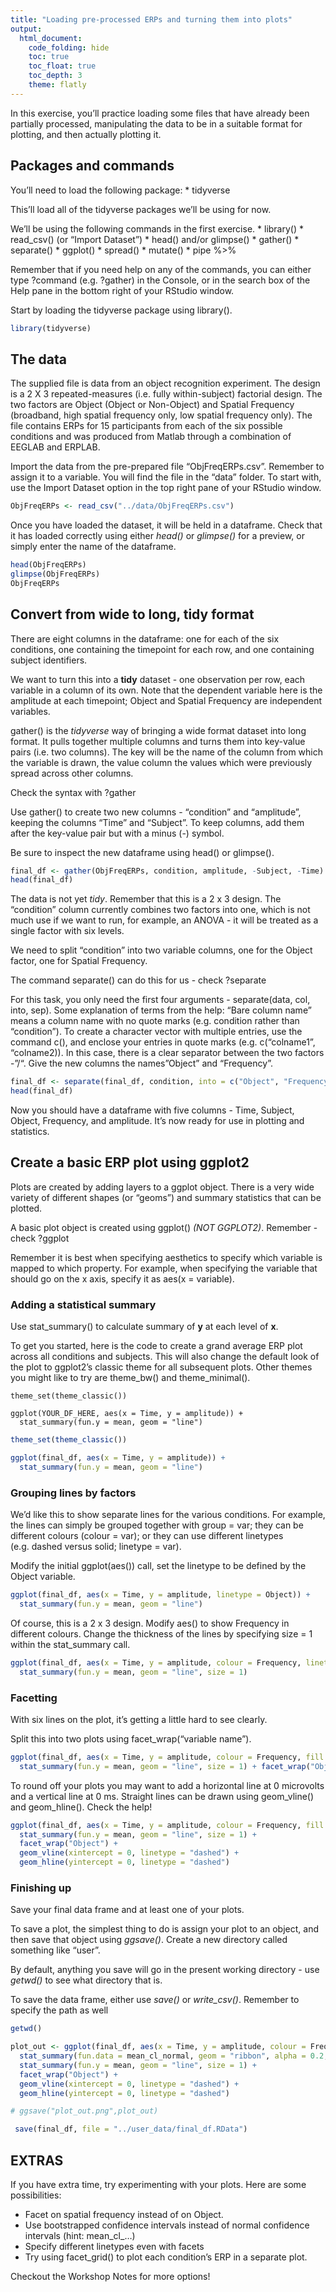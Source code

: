 ```yaml
---
title: "Loading pre-processed ERPs and turning them into plots"
output: 
  html_document:
    code_folding: hide
    toc: true
    toc_float: true
    toc_depth: 3
    theme: flatly
---
```


In this exercise, you'll practice loading some files that have already been partially processed, manipulating the data to be in a suitable format for plotting, and then actually plotting it. 

## Packages and commands 

You'll need to load the following package: 
* tidyverse

This'll load all of the tidyverse packages we'll be using for now.

We'll be using the following commands in the first exercise.
* library()
* read_csv() (or "Import Dataset")
* head() and/or glimpse()
* gather()
* separate()
* ggplot()
* spread()
* mutate()
* pipe %>%

Remember that if you need help on any of the commands, you can either type ?command (e.g. ?gather) in the Console, or in the search box of the Help pane in the bottom right of your RStudio window.

Start by loading the tidyverse package using library().

```r
library(tidyverse)
```

## The data

The supplied file is data from an object recognition experiment. The design is a 2 X 3 repeated-measures (i.e. fully within-subject) factorial design. The two factors are Object (Object or Non-Object) and Spatial Frequency (broadband, high spatial frequency only, low spatial frequency only). The file contains ERPs for 15 participants from each of the six possible conditions and was produced from Matlab through a combination of EEGLAB and ERPLAB.

Import the data from the pre-prepared file "ObjFreqERPs.csv". Remember to assign it to a variable. You will find the file in the "data" folder. To start with, use the Import Dataset option in the top right pane of your RStudio window.

```r
ObjFreqERPs <- read_csv("../data/ObjFreqERPs.csv")
```

Once you have loaded the dataset, it will be held in a dataframe. Check that it has loaded correctly using either *head()* or *glimpse()* for a preview, or simply enter the name of the dataframe.

```r
head(ObjFreqERPs)
glimpse(ObjFreqERPs)
ObjFreqERPs
```

## Convert from wide to long, tidy format

There are eight columns in the dataframe: one for each of the six conditions, one containing the timepoint for each row, and one containing subject identifiers. 

We want to turn this into a **tidy** dataset - one observation per row, each variable in a column of its own. Note that the dependent variable here is the amplitude at each timepoint; Object and Spatial Frequency are independent variables.

gather() is the *tidyverse* way of bringing a wide format dataset into long format. It pulls together multiple columns and turns them into key-value pairs (i.e. two columns). The key will be the name of the column from which the variable is drawn, the value column the values which were previously spread across other columns.

Check the syntax with ?gather

Use gather() to create two new columns - "condition" and "amplitude", keeping the columns "Time" and "Subject". To keep columns, add them after the key-value pair but with a minus (-) symbol.

Be sure to inspect the new dataframe using head() or glimpse().

```r
final_df <- gather(ObjFreqERPs, condition, amplitude, -Subject, -Time)
head(final_df)
```

The data is not yet *tidy*. Remember that this is a 2 x 3 design. The "condition" column currently combines two factors into one, which is not much use if we want to run, for example, an ANOVA - it will be treated as a single factor with six levels. 

We need to split "condition" into two variable columns, one for the Object factor, one for Spatial Frequency. 

The command separate() can do this for us - check ?separate

For this task, you only need the first four arguments - separate(data, col, into, sep). Some explanation of terms from the help: "Bare column name" means a column name with no quote marks (e.g. condition rather than "condition").  To create a character vector with multiple entries, use the command c(), and enclose your entries in quote marks (e.g. c("colname1", "colname2)). In this case, there is a clear separator between the two factors - "/". Give the new columns the names "Object" and "Frequency".


```r
final_df <- separate(final_df, condition, into = c("Object", "Frequency"), sep = "/")
head(final_df)
```

Now you should have a dataframe with five columns - Time, Subject, Object, Frequency, and amplitude. It's now ready for use in plotting and statistics.

## Create a basic ERP plot using ggplot2

Plots are created by adding layers to a ggplot object. There is a very wide variety of different shapes (or "geoms") and summary statistics that can be plotted.

A basic plot object is created using ggplot() *(NOT GGPLOT2)*. Remember - check ?ggplot

Remember it is best when specifying aesthetics to specify which variable is mapped to which property. For example, when specifying the variable that should go on the x axis, specify it as aes(x = variable). 


### Adding a statistical summary

Use stat_summary() to calculate summary of **y** at each level of **x**.

To get you started, here is the code to create a grand average ERP plot across all conditions and subjects. This will also change the default look of the plot to ggplot2's classic theme for all subsequent plots. Other themes you might like to try are theme_bw() and theme_minimal().

```
theme_set(theme_classic())

ggplot(YOUR_DF_HERE, aes(x = Time, y = amplitude)) +
  stat_summary(fun.y = mean, geom = "line")
```

```r
theme_set(theme_classic())

ggplot(final_df, aes(x = Time, y = amplitude)) +
  stat_summary(fun.y = mean, geom = "line")
```


### Grouping lines by factors 

We'd like this to show separate lines for the various conditions. For example, the lines can simply be grouped together with group = var; they can be different colours (colour = var); or they can use different linetypes (e.g. dashed versus solid; linetype = var). 

Modify the initial ggplot(aes()) call, set the linetype to be defined by the Object variable.

```r
ggplot(final_df, aes(x = Time, y = amplitude, linetype = Object)) +
  stat_summary(fun.y = mean, geom = "line")
```

Of course, this is a 2 x 3 design. Modify aes() to show Frequency in different colours. Change the thickness of the lines by specifying size = 1 within the stat_summary call. 

```r
ggplot(final_df, aes(x = Time, y = amplitude, colour = Frequency, linetype = Object)) +
  stat_summary(fun.y = mean, geom = "line", size = 1)
```

### Facetting 

With six lines on the plot, it's getting a little hard to see clearly. 

Split this into two plots using facet_wrap("variable name").

```r
ggplot(final_df, aes(x = Time, y = amplitude, colour = Frequency, fill = Frequency)) + 
  stat_summary(fun.y = mean, geom = "line", size = 1) + facet_wrap("Object")
```



To round off your plots you may want to add a horizontal line at 0 microvolts and a vertical line at 0 ms. Straight lines can be drawn using geom_vline() and geom_hline(). Check the help!

```r
ggplot(final_df, aes(x = Time, y = amplitude, colour = Frequency, fill = Frequency)) +
  stat_summary(fun.y = mean, geom = "line", size = 1) +
  facet_wrap("Object") +
  geom_vline(xintercept = 0, linetype = "dashed") + 
  geom_hline(yintercept = 0, linetype = "dashed")
```

### Finishing up

Save your final data frame and at least one of your plots.

To save a plot, the simplest thing to do is assign your plot to an object, and then save that object using *ggsave()*. Create a new directory called something like "user". 

By default, anything you save will go in the present working directory - use *getwd()* to see what directory that is.

To save the data frame, either use *save()* or *write_csv()*. Remember to specify the path as well


```r
getwd()

plot_out <- ggplot(final_df, aes(x = Time, y = amplitude, colour = Frequency, fill = Frequency)) +
  stat_summary(fun.data = mean_cl_normal, geom = "ribbon", alpha = 0.2, colour = NA) +
  stat_summary(fun.y = mean, geom = "line", size = 1) +
  facet_wrap("Object") +
  geom_vline(xintercept = 0, linetype = "dashed") + 
  geom_hline(yintercept = 0, linetype = "dashed")

# ggsave("plot_out.png",plot_out)

 save(final_df, file = "../user_data/final_df.RData")

```


## EXTRAS 

If you have extra time, try experimenting with your plots. Here are some possibilities:

- Facet on spatial frequency instead of on Object.
- Use bootstrapped confidence intervals instead of normal confidence intervals (hint: mean_cl_...)
- Specify different linetypes even with facets
- Try using facet_grid() to plot each condition's ERP in a separate plot.

Checkout the Workshop Notes for more options!

